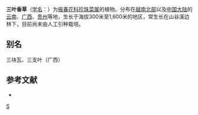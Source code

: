 {{Speciesbox
| genus = Lysimachia
| species = insignis
| authority = Hemsl.
}}

'''三叶香草'''（[[学名|学名]]：{{lang|la|''Lysimachia insignis''}}）为[[报春花科|报春花科]][[珍珠菜属|珍珠菜属]]的植物。分布在[[越南北部|越南北部]]以及[[中国大陆|中国大陆]]的[[云南|云南]]、[[广西|广西]]、[[贵州|贵州]]等地，生长于海拔300米至1,600米的地区，常生长在山谷溪边林下，目前尚未由人工引种栽培。

== 别名 ==
三块瓦、三支叶（广西）

== 参考文献 ==
<div class="references-small">
* {{cite web| url =http://www.bioinfo.cn/db05/KmzwSpecies.php?action=view&id=17583| title =三叶香草| work =《中国高等植物数据库全库》| publisher =中国科学院微生物研究所| author =昆明植物研究所| accessdate =2009-02-19| deadurl =yes| archiveurl =https://web.archive.org/web/20160305021629/http://www.bioinfo.cn/db05/KmzwSpecies.php?action=view&id=17583| archivedate =2016-03-05}}
</div>
{{Taxonbar|from=Q10865530}}

[[Category:珍珠菜属|S]]
